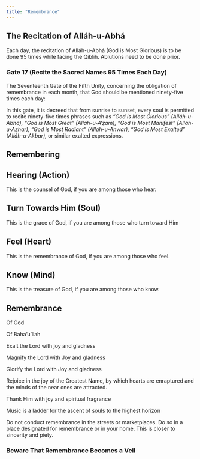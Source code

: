 ```yaml
---
title: "Remembrance"
---
```


## The Recitation of Alláh-u-Abhá

Each day, the recitation of Alláh-u-Abhá (God is Most Glorious) is to be done 95 times while facing the Qiblih. Ablutions need to be done prior.

### **Gate 17 (Recite the Sacred Names 95 Times Each Day)**

The Seventeenth Gate of the Fifth Unity, concerning the obligation of remembrance in each month, that God should be mentioned ninety-five times each day:

In this gate, it is decreed that from sunrise to sunset, every soul is permitted to recite ninety-five times phrases such as *“God is Most Glorious” (Alláh-u-Abhá),* *“God is Most Great” (Alláh-u-A‘ẓam),* *“God is Most Manifest” (Alláh-u-Aẓhar),* *“God is Most Radiant” (Alláh-u-Anwar),* *“God is Most Exalted” (Alláh-u-Akbar),* or similar exalted expressions.

## Remembering

## Hearing (Action)

This is the counsel of God, if you are among those who hear.

## Turn Towards Him (Soul)

This is the grace of God, if you are among those who turn toward Him

## Feel (Heart)

This is the remembrance of God, if you are among those who feel.

## Know (Mind)

This is the treasure of God, if you are among those who know.

## Remembrance

Of God

Of Baha'u'llah

Exalt the Lord with joy and gladness

Magnify the Lord with Joy and gladness

Glorify the Lord with Joy and gladness

Rejoice in the joy of the Greatest Name, by which hearts are enraptured and the minds of the near ones are attracted.

Thank Him with joy and spiritual fragrance

Music is a ladder for the ascent of souls to the highest horizon

Do not conduct remembrance in the streets or marketplaces. Do so in a place designated for remembrance or in your home. This is closer to sincerity and piety.

### Beware That Remembrance Becomes a Veil
